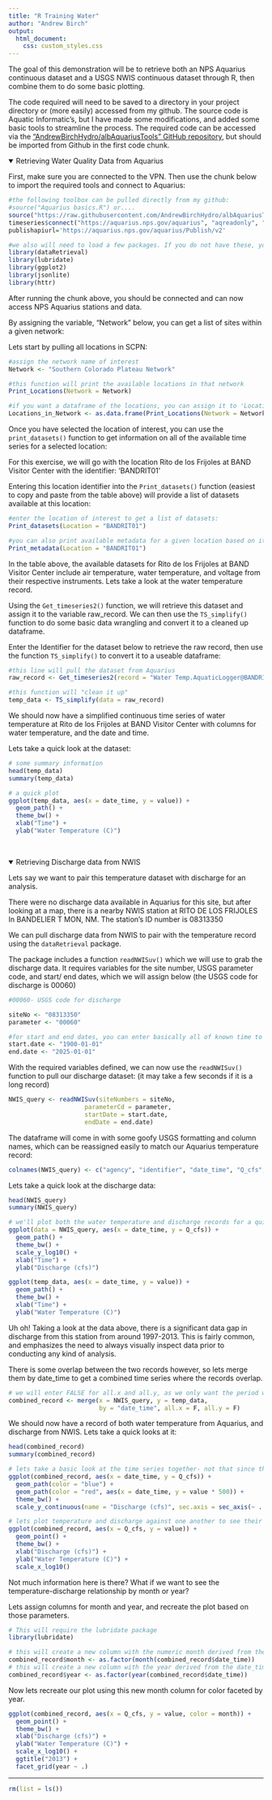 ```yaml
---
title: "R Training Water"
author: "Andrew Birch"
output: 
  html_document:
    css: custom_styles.css
---
```


The goal of this demonstration will be to retrieve both an NPS Aquarius continuous dataset and a USGS NWIS continuous dataset through R, then combine them to do some basic plotting.

The code required will need to be saved to a directory in your project directory or (more easily) accessed from my github. The source code is Aquatic Informatic's, but I have made some modifications, and added some basic tools to streamline the process. The required code can be accessed via the <a href= "https://github.com/AndrewBirchHydro/albAquariusTools">"AndrewBirchHydro/albAquariusTools" GitHub repository</a>, but should be imported from Github in the first code chunk.

<details open><summary class = 'drop'>Retrieving Water Quality Data from Aquarius</summary>

First, make sure you are connected to the VPN. Then use the chunk below to import the required tools and connect to Aquarius:

```r

#the following toolbox can be pulled directly from my github:
#source("Aquarius basics.R") or....
source("https://raw.githubusercontent.com/AndrewBirchHydro/albAquariusTools/main/Aquarius%20basics.R")
timeseries$connect("https://aquarius.nps.gov/aquarius", "aqreadonly", "aqreadonly")
publishapiurl='https://aquarius.nps.gov/aquarius/Publish/v2'

#we also will need to load a few packages. If you do not have these, you will need to install them in the console.
library(dataRetrieval)
library(lubridate)
library(ggplot2)
library(jsonlite)
library(httr)
```
After running the chunk above, you should be connected and can now access NPS Aquarius stations and data.

By assigning the variable, "Network" below, you can get a list of sites within a given network:

Lets start by pulling all locations in SCPN:
```r
#assign the network name of interest
Network <- "Southern Colorado Plateau Network"

#this function will print the available locations in that network
Print_Locations(Network = Network)

#if you want a dataframe of the locations, you can assign it to 'Locations_in_network' here:
Locations_in_Network <- as.data.frame(Print_Locations(Network = Network))

```

Once you have selected the location of interest, you can use the `print_datasets()` function to get information on all of the available time series for a selected location:

For this exercise, we will go with the location Rito de los Frijoles at BAND Visitor Center with the identifier: 'BANDRIT01'

Entering this location identifier into the `Print_datasets()` function (easiest to copy and paste from the table above) will provide a list of datasets available at this location:

```r

#enter the location of interest to get a list of datasets:
Print_datasets(Location = "BANDRIT01")

#you can also print available metadata for a given location based on it's identifier:
Print_metadata(Location = "BANDRIT01")

```
In the table above, the available datasets for Rito de los Frijoles at BAND Visitor Center include air temperature, water temperature, and voltage from their respective instruments. Lets take a look at the water temperature record.

Using the `Get_timeseries2()` function, we will retrieve this dataset and assign it to the variable raw_record. We can then use the `TS_simplify()` function to do some basic data wrangling and convert it to a cleaned up dataframe.

Enter the Identifier for the dataset below to retrieve the raw record, then use the function `TS_simplify()` to convert it to a useable dataframe:

```r
#this line will pull the dataset from Aquarius
raw_record <- Get_timeseries2(record = "Water Temp.AquaticLogger@BANDRIT01")

#this function will "clean it up"
temp_data <- TS_simplify(data = raw_record)
```

We should now have a simplified continuous time series of water temperature at Rito de los Frijoles at BAND Visitor Center with columns for water temperature, and the date and time.

Lets take a quick look at the dataset:

```r
# some summary information
head(temp_data)
summary(temp_data)

# a quick plot
ggplot(temp_data, aes(x = date_time, y = value)) +
  geom_path() +
  theme_bw() +
  xlab("Time") +
  ylab("Water Temperature (C)")

```
</details>
<br>

<details open><summary class = 'drop'>Retrieving Discharge data from NWIS</summary>

Lets say we want to pair this temperature dataset with discharge for an analysis.

There were no discharge data available in Aquarius for this site, but after looking at a map, there is a nearby NWIS station at RITO DE LOS FRIJOLES In BANDELIER  T MON, NM. The station's ID number is 08313350

We can pull discharge data from NWIS to pair with the temperature record using the `dataRetrieval` package.


The package includes a function `readNWISuv()` which we will use to grab the discharge data. It requires variables for the site number, USGS parameter code, and start/ end dates, which we will assign below (the USGS code for discharge is 00060)

```r
#00060- USGS code for discharge

siteNo <- "08313350"
parameter <- "00060"

#for start and end dates, you can enter basically all of known time to get whatever data is available, or narrow it down to a particular window. In this instance, lets go from 1900 to 2025 to ensure we pull everything available
start.date <- "1900-01-01"
end.date <- "2025-01-01"

```

With the required variables defined, we can now use the `readNWISuv()` function to pull our discharge dataset:
(it may take a few seconds if it is a long record)

```r

NWIS_query <- readNWISuv(siteNumbers = siteNo,
                     parameterCd = parameter,
                     startDate = start.date,
                     endDate = end.date)

```

The dataframe will come in with some goofy USGS formatting and column names, which can be reassigned easily to match our Aquarius temperature record:

```r

colnames(NWIS_query) <- c("agency", "identifier", "date_time", "Q_cfs", "time_zone")

```

Lets take a quick look at the discharge data:

```r
head(NWIS_query)
summary(NWIS_query)

# we'll plot both the water temperature and discharge records for a quick visual comparison
ggplot(data = NWIS_query, aes(x = date_time, y = Q_cfs)) +
  geom_path() +
  theme_bw() +
  scale_y_log10() +
  xlab("Time") +
  ylab("Discharge (cfs)")

ggplot(temp_data, aes(x = date_time, y = value)) +
  geom_path() +
  theme_bw() +
  xlab("Time") +
  ylab("Water Temperature (C)")

```

Uh oh! Taking a look at the data above, there is a significant data gap in discharge from this station from around 1997-2013. This is fairly common, and emphasizes the need to always visually inspect data prior to conducting any kind of analysis.

There is some overlap between the two records however, so lets merge them by date_time to get a combined time series where the records overlap.

```r

# we will enter FALSE for all.x and all.y, as we only want the period where the records overlap one another:
combined_record <- merge(x = NWIS_query, y = temp_data, 
                         by = "date_time", all.x = F, all.y = F)

```

We should now have a record of both water temperature from Aquarius, and discharge from NWIS. Lets take a quick looks at it:

```r
head(combined_record)
summary(combined_record)

# lets take a basic look at the time series together- not that since they are on different scales, a secondary axis is required
ggplot(combined_record, aes(x = date_time, y = Q_cfs)) +
  geom_path(color = "blue") +
  geom_path(color = "red", aes(x = date_time, y = value * 500)) +
  theme_bw() +
  scale_y_continuous(name = "Discharge (cfs)", sec.axis = sec_axis(~ . / 500, name = "Water Temperature (C)"))

# lets plot temperature and discharge against one another to see their relationship:
ggplot(combined_record, aes(x = Q_cfs, y = value)) +
  geom_point() +
  theme_bw() +
  xlab("Discharge (cfs)") +
  ylab("Water Temperature (C)") +
  scale_x_log10()
```

Not much information here is there? What if we want to see the temperature-discharge relationship by month or year?

Lets assign columns for month and year, and recreate the plot based on those parameters.

```r
# This will require the lubridate package
library(lubridate)

# this will create a new column with the numeric month derived from the date_time column as a factor
combined_record$month <- as.factor(month(combined_record$date_time))
# this will create a new column with the year derived from the date_time column as a factor
combined_record$year <- as.factor(year(combined_record$date_time))


```

Now lets recreate our plot using this new month column for color faceted by year.

```r
ggplot(combined_record, aes(x = Q_cfs, y = value, color = month)) +
  geom_point() +
  theme_bw() +
  xlab("Discharge (cfs)") +
  ylab("Water Temperature (C)") +
  scale_x_log10() +
  ggtitle("2013") +
  facet_grid(year ~ .)
```

</details>
<hr>

```r
rm(list = ls())
```


